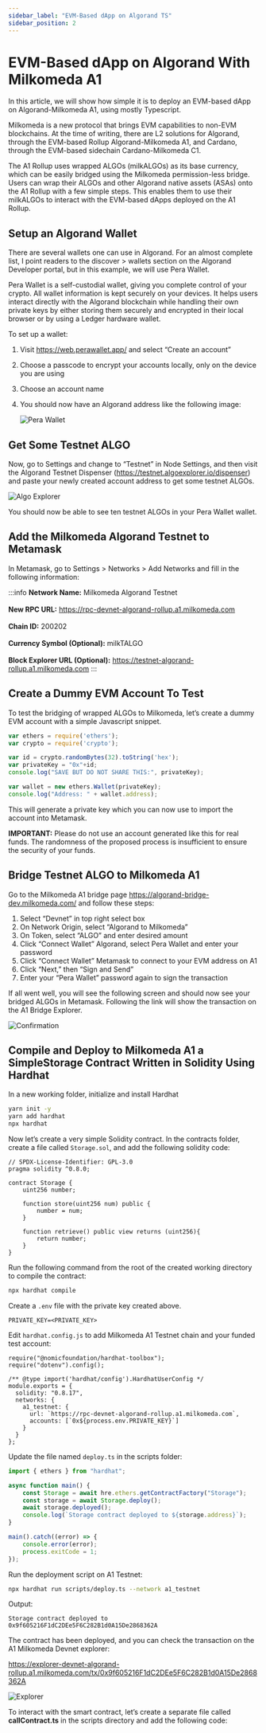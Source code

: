 ```yaml
---
sidebar_label: "EVM-Based dApp on Algorand TS"
sidebar_position: 2
---
```







# EVM-Based dApp on Algorand With Milkomeda A1

In this article, we will show how simple it is to deploy an EVM-based dApp on Algorand-Milkomeda A1, using mostly Typescript.

Milkomeda is a new protocol that brings EVM capabilities to non-EVM blockchains. At the time of writing, there are L2 solutions for Algorand, through the EVM-based Rollup Algorand-Milkomeda A1, and Cardano, through the EVM-based sidechain Cardano-Milkomeda C1.

The A1 Rollup uses wrapped ALGOs (milkALGOs) as its base currency, which can be easily bridged using the Milkomeda permission-less bridge. Users can wrap their ALGOs and other Algorand native assets (ASAs) onto the A1 Rollup with a few simple steps. This enables them to use their milkALGOs to interact with the EVM-based dApps deployed on the A1 Rollup.

## Setup an Algorand Wallet

There are several wallets one can use in Algorand. For an almost complete list, I point readers to the discover > wallets section on the Algorand Developer portal, but in this example, we will use Pera Wallet.

Pera Wallet is a self-custodial wallet, giving you complete control of your crypto. All wallet information is kept securely on your devices. It helps users interact directly with the Algorand blockchain while handling their own private keys by either storing them securely and encrypted in their local browser or by using a Ledger hardware wallet.

To set up a wallet:

1. Visit https://web.perawallet.app/ and select “Create an account”
1. Choose a passcode to encrypt your accounts locally, only on the device you are using
1. Choose an account name
1. You should now have an Algorand address like the following image:

   <img
     src={img1}
     className="img-full"
     alt="Pera Wallet"
   />


## Get Some Testnet ALGO

Now, go to Settings and change to “Testnet” in Node Settings, and then visit the Algorand Testnet Dispenser (https://testnet.algoexplorer.io/dispenser) and paste your newly created account address to get some testnet ALGOs.

   <img
     src={img2}
     className="img-full"
     alt="Algo Explorer"
   />


You should now be able to see ten testnet ALGOs in your Pera Wallet wallet.


## Add the Milkomeda Algorand Testnet to Metamask
In Metamask, go to Settings > Networks > Add Networks and fill in the following information:

:::info
**Network Name:** Milkomeda Algorand Testnet<br></br>
**New RPC URL:** https://rpc-devnet-algorand-rollup.a1.milkomeda.com<br></br>
**Chain ID:** 200202<br></br>
**Currency Symbol (Optional):** milkTALGO<br></br>
**Block Explorer URL (Optional):** https://testnet-algorand-rollup.a1.milkomeda.com
:::


## Create a Dummy EVM Account To Test

To test the bridging of wrapped ALGOs to Milkomeda, let’s create a dummy EVM account with a simple Javascript snippet.

```javascript
var ethers = require('ethers');  
var crypto = require('crypto');

var id = crypto.randomBytes(32).toString('hex');
var privateKey = "0x"+id;
console.log("SAVE BUT DO NOT SHARE THIS:", privateKey);

var wallet = new ethers.Wallet(privateKey);
console.log("Address: " + wallet.address);
```

This will generate a private key which you can now use to import the account into Metamask.

**IMPORTANT:** Please do not use an account generated like this for real funds. The randomness of the proposed process is insufficient to ensure the security of your funds.


## Bridge Testnet ALGO to Milkomeda A1

Go to the Milkomeda A1 bridge page https://algorand-bridge-dev.milkomeda.com/ and follow these steps:

1. Select “Devnet” in top right select box
1. On Network Origin, select “Algorand to Milkomeda”
1. On Token, select “ALGO” and enter desired amount
1. Click “Connect Wallet” Algorand, select Pera Wallet and enter your password
1. Click “Connect Wallet” Metamask to connect to your EVM address on A1
1. Click “Next,” then “Sign and Send”
1. Enter your “Pera Wallet” password again to sign the transaction

If all went well, you will see the following screen and should now see your bridged ALGOs in Metamask. Following the link will show the transaction on the A1 Bridge Explorer.

   <img
     src={img3}
     className="img-full"
     alt="Confirmation"
   />


## Compile and Deploy to Milkomeda A1 a SimpleStorage Contract Written in Solidity Using Hardhat

In a new working folder, initialize and install Hardhat

```bash
yarn init -y
yarn add hardhat
npx hardhat
```

Now let’s create a very simple Solidity contract. In the contracts folder, create a file called `Storage.sol`, and add the following solidity code:

```
// SPDX-License-Identifier: GPL-3.0
pragma solidity ^0.8.0;

contract Storage {
    uint256 number;

    function store(uint256 num) public {
        number = num;
    }

    function retrieve() public view returns (uint256){
        return number;
    }
}
```


Run the following command from the root of the created working directory to compile the contract:

```bash
npx hardhat compile
```

Create a `.env` file with the private key created above.

```
PRIVATE_KEY=<PRIVATE_KEY>
```

Edit `hardhat.config.js` to add Milkomeda A1 Testnet chain and your funded test account:

```
require("@nomicfoundation/hardhat-toolbox");
require("dotenv").config();

/** @type import('hardhat/config').HardhatUserConfig */
module.exports = {
  solidity: "0.8.17",
  networks: {
    a1_testnet: {
      url: `https://rpc-devnet-algorand-rollup.a1.milkomeda.com`,
      accounts: [`0x${process.env.PRIVATE_KEY}`]
    }
  }  
};
```

Update the file named `deploy.ts` in the scripts folder:


```javascript
import { ethers } from "hardhat";

async function main() {
    const Storage = await hre.ethers.getContractFactory("Storage");
    const storage = await Storage.deploy();
    await storage.deployed();
    console.log(`Storage contract deployed to ${storage.address}`);
}

main().catch((error) => {
    console.error(error);
    process.exitCode = 1;
});
```


Run the deployment script on A1 Testnet:

```bash
npx hardhat run scripts/deploy.ts --network a1_testnet
```

Output:
```
Storage contract deployed to 0x9f605216F1dC2DEe5F6C282B1d0A15De2868362A
```

The contract has been deployed, and you can check the transaction on the A1 Milkomeda Devnet explorer:

https://explorer-devnet-algorand-rollup.a1.milkomeda.com/tx/0x9f605216F1dC2DEe5F6C282B1d0A15De2868362A

   <img
     src={img7}
     className="img-full"
     alt="Explorer"
   />


To interact with the smart contract, let’s create a separate file called **callContract.ts** in the scripts directory and add the following code:

